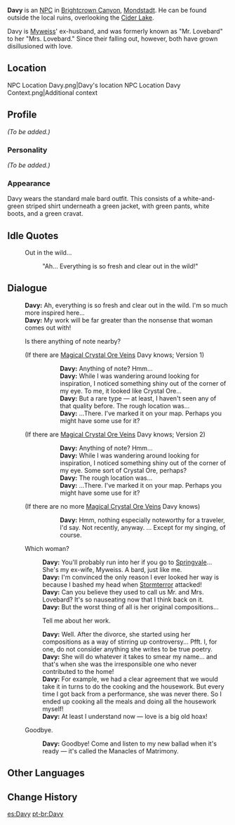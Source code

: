 {{Meta
<!-- Remove this template after adding the missing info -->
|missing_NPC_profile  = yes
}}
{{Character Infobox
|image            = NPC Davy.png
|region           = Mondstadt
|title            = Bard
|spouse           = Myweiss
|spouseNote       = Ex-wife
|type             = NPC
}}
'''Davy''' is an [[NPC]] in [[Brightcrown Canyon]], [[Mondstadt]]. He can be found outside the local ruins, overlooking the [[Cider Lake]].

Davy is [[Myweiss]]' ex-husband, and was formerly known as "Mr. Lovebard" to her "Mrs. Lovebard." Since their falling out, however, both have grown disillusioned with love.

==Location==
<gallery>
NPC Location Davy.png|Davy's location
NPC Location Davy Context.png|Additional context
</gallery>

==Profile==
<!--detailed story/lore information goes here-->
''(To be added.)''

===Personality===
''(To be added.)''

===Appearance===
Davy wears the standard male bard outfit. This consists of a white-and-green striped shirt underneath a green jacket, with green pants, white boots, and a green cravat.

==Idle Quotes==
{{Dialogue start}}
: {{DIcon|Idle}} Out in the wild...
:: {{A|VO Davy 01.ogg}} "Ah... Everything is so fresh and clear out in the wild!"
{{Dialogue end}}

==Dialogue==
{{Dialogue start}}
:'''Davy:''' Ah, everything is so fresh and clear out in the wild. I'm so much more inspired here...
:'''Davy:''' My work will be far greater than the nonsense that woman comes out with!
:{{DIcon|!}} Is there anything of note nearby?
:;(If there are [[Magical Crystal Chunk|Magical Crystal Ore Veins]] Davy knows; Version 1)
:::'''Davy:''' Anything of note? Hmm...
:::'''Davy:''' While I was wandering around looking for inspiration, I noticed something shiny out of the corner of my eye. To me, it looked like Crystal Ore...
:::'''Davy:''' But a rare type &mdash; at least, I haven't seen any of that quality before. The rough location was...
:::'''Davy:''' ...There. I've marked it on your map. Perhaps you might have some use for it?
::;([[Rich Ore Reserve]]s nearby marked on the map)
:;(If there are [[Magical Crystal Chunk|Magical Crystal Ore Veins]] Davy knows; Version 2)
:::'''Davy:''' Anything of note? Hmm...
:::'''Davy:''' While I was wandering around looking for inspiration, I noticed something shiny out of the corner of my eye. Some sort of Crystal Ore, perhaps?
:::'''Davy:''' The rough location was...
:::'''Davy:''' ...There. I've marked it on your map. Perhaps you might have some use for it?
::;([[Rich Ore Reserve]]s nearby marked on the map)
:;(If there are no more [[Magical Crystal Chunk|Magical Crystal Ore Veins]] Davy knows)
:::'''Davy:''' Hmm, nothing especially noteworthy for a traveler, I'd say. Not recently, anyway. ... Except for my singing, of course.
:{{DIcon}} Which woman?
::'''Davy:''' You'll probably run into her if you go to [[Springvale]]... She's my ex-wife, Myweiss. A bard, just like me.
::'''Davy:''' I'm convinced the only reason I ever looked her way is because I bashed my head when [[Stormterror]] attacked!
::'''Davy:''' Can you believe they used to call us Mr. and Mrs. Lovebard? It's so nauseating now that I think back on it.
::'''Davy:''' But the worst thing of all is her original compositions...
::{{DIcon}} Tell me about her work.
::'''Davy:''' Well. After the divorce, she started using her compositions as a way of stirring up controversy... Pfft. I, for one, do not consider anything she writes to be true poetry.
::'''Davy:''' She will do whatever it takes to smear my name... and that's when she was the irresponsible one who never contributed to the home!
::'''Davy:''' For example, we had a clear agreement that we would take it in turns to do the cooking and the housework. But every time I got back from a performance, she was never there. So I ended up cooking all the meals and doing all the housework myself!
::'''Davy:''' At least I understand now &mdash; love is a big old hoax!
:{{DIcon}} Goodbye.
::'''Davy:''' Goodbye! Come and listen to my new ballad when it's ready &mdash; it's called the Manacles of Matrimony.
{{Dialogue end}}

==Other Languages==
{{Other Languages
|default_hidden = 1
|en      = Davy
|zhs     = 戴维
|zhs_rm  = Dàiwéi
|zht     = 戴維
|zht_rm  = Dàiwéi
|ja      = デービー
|ja_rm   = Deebii
|ko      = 데이비
|ko_rm   = De'ibi
|es      = Davis
|fr      = Davy
|ru      = Дэвис
|th      = Davy
|vi      = Davy
|de      = Davy
|id      = Davy
|pt      = Davy
|tr      = Davy
|it      = Davy
}}

==Change History==
{{Change History|1.0}}

[[es:Davy]]
[[pt-br:Davy]]